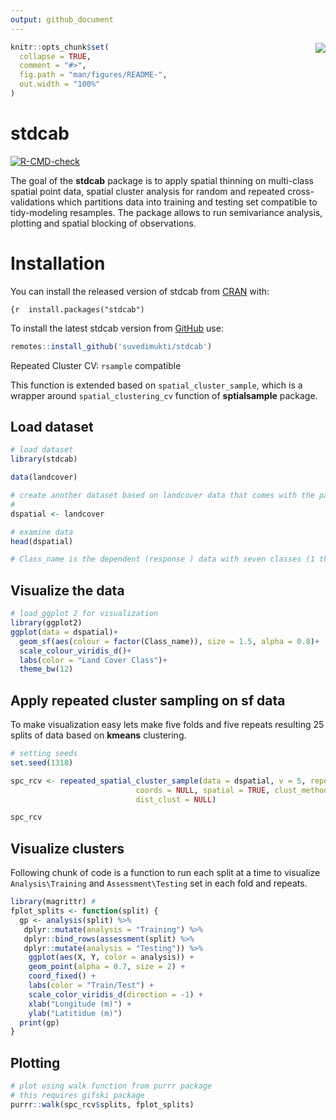 ```yaml
---
output: github_document
---
```


<!-- README.md is generated from README.Rmd. Please edit that file -->
<img src="man/figures/logo.gif" align="right" />
```r
knitr::opts_chunk$set(
  collapse = TRUE,
  comment = "#>",
  fig.path = "man/figures/README-",
  out.width = "100%"
)
```

# stdcab

<!-- badges: start -->
[![R-CMD-check](https://github.com/suvedimukti/stdcab/actions/workflows/R-CMD-check.yaml/badge.svg)](https://github.com/suvedimukti/stdcab/actions/workflows/R-CMD-check.yaml)
<!-- badges: end -->

The goal of the **stdcab** package is to apply spatial thinning on multi-class spatial point data, spatial cluster analysis for random and repeated cross-validations which partitions data into training and testing set compatible to tidy-modeling resamples. The package allows to run semivariance analysis, plotting and spatial blocking of observations.

# Installation

You can install the released version of stdcab from [CRAN](https://cran.r-project.org) with:

``` {r 
install.packages("stdcab")
```

To install the latest stdcab version from [GitHub](https://github.com/) use:

```r
remotes::install_github('suvedimukti/stdcab')
```
 Repeated Cluster CV: `rsample` compatible

 This function is extended based on `spatial_cluster_sample`, which is a wrapper around `spatial_clustering_cv` function of **sptialsample** package.
 
##  Load dataset

```r
# load dataset
library(stdcab)

data(landcover)

# create another dataset based on landcover data that comes with the package
#
dspatial <- landcover

# examine data
head(dspatial)

# Class_name is the dependent (response ) data with seven classes (1 through  7)
```

## Visualize the data 

```r
# load ggplot 2 for visualization
library(ggplot2)
ggplot(data = dspatial)+
  geom_sf(aes(colour = factor(Class_name)), size = 1.5, alpha = 0.8)+
  scale_colour_viridis_d()+
  labs(color = "Land Cover Class")+
  theme_bw(12)
```

## Apply repeated cluster sampling on sf data

To make visualization easy lets make five folds and five repeats resulting 25
splits of data based on **kmeans** clustering. 

```r
# setting seeds
set.seed(1318)

spc_rcv <- repeated_spatial_cluster_sample(data = dspatial, v = 5, repeats = 5,
                            coords = NULL, spatial = TRUE, clust_method = "kmeans", 
                            dist_clust = NULL)

spc_rcv


```

## Visualize clusters 

Following chunk of code is a function to run each split at a time to visualize 
`Analysis\Training` and `Assessment\Testing` set in each fold and repeats.

```r
library(magrittr) # 
fplot_splits <- function(split) {
  gp <- analysis(split) %>%
   dplyr::mutate(analysis = "Training") %>%
   dplyr::bind_rows(assessment(split) %>%
   dplyr::mutate(analysis = "Testing")) %>%
    ggplot(aes(X, Y, color = analysis)) +
    geom_point(alpha = 0.7, size = 2) +
    coord_fixed() +
    labs(color = "Train/Test") +
    scale_color_viridis_d(direction = -1) +
    xlab("Longitude (m)") +
    ylab("Latitidue (m)")
  print(gp)
}
```

## Plotting 
```r
# plot using walk function from purrr package
# this requires gifski package
purrr::walk(spc_rcv$splits, fplot_splits)
```
